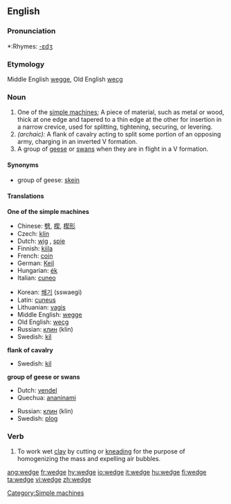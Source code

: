 {{wikipedia}}
==English==

===Pronunciation===
*:Rhymes: [[Rhymes:English:-ɛdʒ|-ɛdʒ]]

===Etymology===
Middle English [[wegge]], Old English [[wecg]]
 
===Noun===
{{en-noun}}

# One of the [[simple machine]]s; A piece of material, such as metal or wood, thick at one edge and tapered to a thin edge at the other for insertion in a narrow crevice, used for splitting, tightening, securing, or levering.
#''(archaic):'' A flank of cavalry acting to split some portion of an opposing army, charging in an inverted V formation.
# A group of [[goose|geese]] or [[swan]]s when they are in flight in a V formation.

==== Synonyms ====
*group of geese: [[skein]]

==== Translations ====
'''One of the simple machines'''
{{top}}
*Chinese: [[劈]], [[楔]], [[楔形]]
*Czech: [[klín]] {{m}}
*Dutch: [[wig]] {{m}}, [[spie]] {{f}}
*Finnish: [[kiila]]
*French: [[coin#French|coin]]
*German: [[Keil]] {{m}}
*Hungarian: [[ék]]
*Italian: [[cuneo]] {{m}}
{{mid}}
*Korean: [[쐐기]] (sswaegi)  
*Latin: [[cuneus]] {{m}}
*Lithuanian: [[vagis]]
*Middle English: [[wegge]]
*Old English: [[wecg]] 
*Russian: [[клин]] (klin) {{m}}
*Swedish: [[kil]] {{c}}
{{bottom}}

'''flank of cavalry'''
{{top}}
*Swedish: [[kil]] {{c}}
{{bottom}}

'''group of geese or swans'''
{{top}}
*Dutch: [[vendel]] {{n}}
*Quechua: [[ananinami]]
{{mid}}
*Russian: [[клин]] (klin) {{m}}
*Swedish: [[plog]] {{c}}
{{bottom}}

===Verb===
{{en-verb|wedges|wedging|wedged}}
# To work wet [[clay]] by cutting or [[knead|kneading]] for the purpose of homogenizing the mass and expelling air bubbles. 

[[Category:Simple machines]]

[[ang:wedge]]
[[fr:wedge]]
[[hy:wedge]]
[[io:wedge]]
[[it:wedge]]
[[hu:wedge]]
[[fi:wedge]]
[[ta:wedge]]
[[vi:wedge]]
[[zh:wedge]]